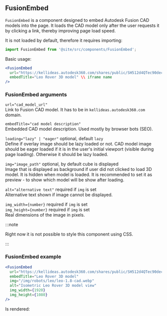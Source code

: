 
## FusionEmbed

`FusionEmbed` is a component designed to embed Autodesk Fusion CAD models into
the page. It loads the CAD model only after the user requests it by clicking a
link, thereby improving page load speed.

It is not loaded by default, therefore it requires importing:

```jsx
import FusionEmbed from '@site/src/components/FusionEmbed';
```

Basic usage:

```jsx
<FusionEmbed
  url="https://kellideas.autodesk360.com/shares/public/SH512d4QTec90decfa6e0b1bf29fda603dd6" \\ link to CAD model
  embedTitle="Leo Rover 3D model" \\ iframe name
/>
```

### FusionEmbed arguments

`url="cad_model_url"` \
Link to Fusion CAD model. It has to be in `kellideas.autodesk360.com` domain.

`embedTitle="cad model description"` \
Embedded CAD model description. Used mostly by browser bots (SEO).

`loading="lazy" | "eager"` optional, default `lazy` \
Define if overlay image should be lazy loaded or not. CAD model image should be eager
loaded if it is in the user's initial viewport (visible during page loading). Otherwise
it should be lazy loaded.

`img="image_path"` optional, by default cube is displayed \
Image that is displayed as background if user did not clicked to load 3D model. It
is hidden when model is loaded. It is recommended to set it as preview - to show
which model will be show after loading.

`alt="alternative text"` required if `img` is set \
Alternative text shown if image cannot be displayed.

`img_width={number}` required if `img` is set \
`img_height={number}` required if `img` is set \
Real dimensions of the image in pixels.

:::note

Right now it is not possible to style this component using CSS.

:::

### FusionEmbed example

```jsx
<FusionEmbed
  url="https://kellideas.autodesk360.com/shares/public/SH512d4QTec90decfa6e0b1bf29fda603dd6"
  embedTitle="Leo Rover 3D model"
  img="/img/robots/leo/leo-1.8-cad.webp"
  alt="Isometric Leo Rover 3D model view"
  img_width={1920}
  img_height={1080}
/>
```

Is rendered:

<FusionEmbed
  url="https://kellideas.autodesk360.com/shares/public/SH512d4QTec90decfa6e0b1bf29fda603dd6"
  embedTitle="Leo Rover 3D model"
  img="/img/robots/leo/leo-1.8-cad.webp"
  alt="Isometric Leo Rover 3D model view"
  img_width={1920}
  img_height={1080}
/>
